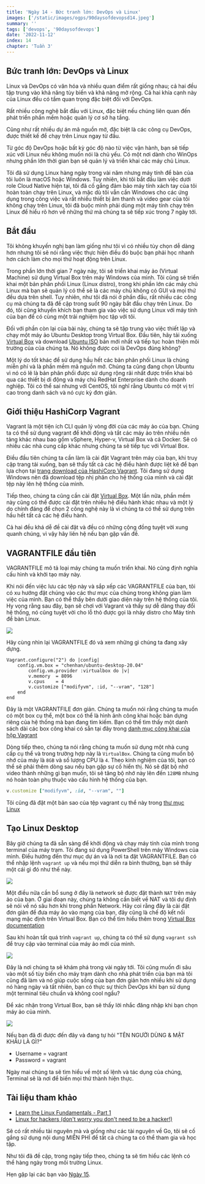 ```yaml
---
title: 'Ngày 14 - Bức tranh lớn: DevOps và Linux'
images: ['/static/images/ogps/90daysofdevopsd14.jpeg']
summary: ''
tags: ['devops', '90daysofdevops']
date: '2022-11-12'
index: 14
chapter: 'Tuần 3'
---
```


## Bức tranh lớn: DevOps và Linux

Linux và DevOps có văn hóa và nhiều quan điểm rất giống nhau; cả hai đều tập trung vào khả năng tùy biến và khả năng mở rộng. Cả hai khía cạnh này của Linux đều có tầm quan trọng đặc biệt đối với DevOps.

Rất nhiều công nghệ bắt đầu với Linux, đặc biệt nếu chúng liên quan đến phát triển phần mềm hoặc quản lý cơ sở hạ tầng.

Cũng như rất nhiều dự án mã nguồn mở, đặc biệt là các công cụ DevOps, được thiết kế để chạy trên Linux ngay từ đầu.

Từ góc độ DevOps hoặc bất kỳ góc độ nào từ việc vận hành, bạn sẽ tiếp xúc với Linux nếu không muốn nói là chủ yếu. Có một nơi dành cho WinOps nhưng phần lớn thời gian bạn sẽ quản lý và triển khai các máy chủ Linux.

Tôi đã sử dụng Linux hàng ngày trong vài năm nhưng máy tính để bàn của tôi luôn là macOS hoặc Windows. Tuy nhiên, khi tôi bắt đầu làm việc dưới role Cloud Native hiện tại, tôi đã cố gắng đảm bảo máy tính xách tay của tôi hoàn toàn chạy trên Linux, và mặc dù tôi vẫn cần Windows cho các ứng dụng trong công việc và rất nhiều thiết bị âm thanh và video gear của tôi không chạy trên Linux, tôi đã buộc mình phải dùng một máy tính chạy trên Linux để hiểu rõ hơn về những thứ mà chúng ta sẽ tiếp xúc trong 7 ngày tới.

## Bắt đầu

Tôi không khuyến nghị bạn làm giống như tôi vì có nhiều tùy chọn dễ dàng hơn nhưng tôi sẽ nói rằng việc thực hiện điều đó buộc bạn phải học nhanh hơn cách làm cho mọi thứ hoạt động trên Linux.

Trong phần lớn thời gian 7 ngày này, tôi sẽ triển khai máy ảo (Virtual Machine) sử dụng Virtual Box trên máy Windows của mình. Tôi cũng sẽ triển khai một bản phân phối Linux (Linux distro), trong khi phần lớn các máy chủ Linux mà bạn sẽ quản lý có thể sẽ là các máy chủ không có GUI và mọi thứ đều dựa trên shell. Tuy nhiên, như tôi đã nói ở phần đầu, rất nhiều các công cụ mà chúng ta đã đề cập trong suốt 90 ngày bắt đầu chạy trên Linux. Do đó, tôi cũng khuyến khích bạn tham gia vào việc sử dụng Linux với máy tính của bạn để có cùng một trải nghiệm học tập với tôi.

Đối với phần còn lại của bài này, chúng ta sẽ tập trung vào việc thiết lập và chạy một máy ảo Ubuntu Desktop trong Virtual Box. Đầu tiên, hãy tải xuống [Virtual Box](https://www.virtualbox.org/) và download [Ubuntu ISO](https://ubuntu.com/download) bản mới nhất và tiếp tục hoàn thiện môi trường của của chúng ta. Nó không được coi là DevOps đúng không?

Một lý do tốt khác để sử dụng hầu hết các bản phân phối Linux là chúng miễn phí và là phần mềm mã nguồn mở. Chúng ta cũng đang chọn Ubuntu vì nó có lẽ là bản phân phối được sử dụng rộng rãi nhất được triển khai bỏ qua các thiết bị di động và máy chủ RedHat Enterprise dành cho doanh nghiệp. Tôi có thể sai nhưng với CentOS, tôi nghĩ rằng Ubuntu có một vị trí cao trong danh sách và nó cực kỳ đơn giản.

## Giới thiệu HashiCorp Vagrant

Vagrant là một tiện ích CLI quản lý vòng đời của các máy ảo của bạn. Chúng ta có thể sử dụng vagrant để khởi động và tắt các máy ảo trên nhiều nền tảng khác nhau bao gồm vSphere, Hyper-v, Virtual Box và cả Docker. Sẽ có nhiều các nhà cung cấp khác nhưng chúng ta sẽ tiếp tục với Virtual Box.

Điều đầu tiên chúng ta cần làm là cài đặt Vagrant trên máy của bạn, khi truy cập trang tải xuống, bạn sẽ thấy tất cả các hệ điều hành được liệt kê để bạn lựa chọn tại [trang download của HashiCorp Vagrant](https://www.vagrantup.com/downloads). Tôi đang sử dụng Windows nên đã download tệp nhị phân cho hệ thống của mình và cài đặt tệp này lên hệ thống của mình.

Tiếp theo, chúng ta cũng cần cài đặt [Virtual Box](https://www.virtualbox.org/wiki/Downloads). Một lần nữa, phần mềm này cũng có thể được cài đặt trên nhiều hệ điều hành khác nhau và một lý do chính đáng để chọn 2 công nghệ này là vì chúng ta có thể sử dụng trên hầu hết tất cả các hệ điều hành.

Cả hai đều khá dễ đề cài đặt và đều có những cộng đồng tuyệt vời xung quanh chúng, vì vậy hãy liên hệ nếu bạn gặp vấn đề.

## VAGRANTFILE đầu tiên

VAGRANTFILE mô tả loại máy chúng ta muốn triển khai. Nó cũng định nghĩa cấu hình và khởi tạo máy này.

Khi nói đến việc lưu các tệp này và sắp xếp các VAGRANTFILE của bạn, tôi có xu hướng đặt chúng vào các thư mục của chúng trong không gian làm việc của mình. Bạn có thể thấy bên dưới giao diện này trên hệ thống của tôi. Hy vọng rằng sau đây, bạn sẽ chơi với Vagrant và thấy sự dễ dàng thay đổi hệ thống, nó cũng tuyệt vời cho lỗ thỏ được gọi là nhảy distro cho Máy tính để bàn Linux.

![](/static/images/assets/Day14_Linux1.png)

Hãy cùng nhìn lại VAGRANTFILE đó và xem những gì chúng ta đang xây dựng.

```ruby:Vagrantfile
Vagrant.configure("2") do |config|
    config.vm.box = "chenhan/ubuntu-desktop-20.04"
        config.vm.provider :virtualbox do |v|
        v.memory  = 8096
        v.cpus    = 4
        v.customize ["modifyvm", :id, "--vram", "128"]
    end
end
```

Đây là một VAGRANTFILE đơn giản. Chúng ta muốn nói rằng chúng ta muốn có một box cụ thể, một box có thể là hình ảnh công khai hoặc bản dựng riêng của hệ thống mà bạn đang tìm kiếm. Bạn có thể tìm thấy một danh sách dài các box công khai có sẵn tại đây trong [danh mục công khai của hộp Vagrant](https://app.vagrantup.com/boxes/search)

Dòng tiếp theo, chúng ta nói rằng chúng ta muốn sử dụng một nhà cung cấp cụ thể và trong trường hợp này là `VirtualBox`. Chúng ta cũng muốn bộ nhớ của máy là `8GB` và số lượng CPU là `4`. Theo kinh nghiệm của tôi, bạn có thể sẽ phải thêm dòng sau nếu bạn gặp sự cố hiển thị. Nó sẽ đặt bộ nhớ video thành những gì bạn muốn, tôi sẽ tăng bộ nhớ này lên đến `128MB` nhưng nó hoàn toàn phụ thuộc vào cấu hình hệ thống của bạn.

```ruby
v.customize ["modifyvm", :id, "--vram", ""]
```

Tôi cũng đã đặt một bản sao của tệp vagrant cụ thể này trong [thư mục Linux](https://github.com/vntechies/90DaysOfDevOps/blob/main/2022/Days/Linux/VAGRANTFILE)

## Tạo Linux Desktop

Bây giờ chúng ta đã sẵn sàng để khởi động và chạy máy tính của mình trong terminal của máy trạm. Tôi đang sử dụng PowerShell trên máy Windows của mình. Điều hướng đến thư mục dự án và là nơi ta đặt VAGRANTFILE. Bạn có thể nhập lệnh `vagrant up` và nếu mọi thứ diễn ra bình thường, bạn sẽ thấy một cái gì đó như thế này.

![](/static/images/assets/Day14_Linux2.png)

Một điều nữa cần bổ sung ở đây là network sẽ được đặt thành `NAT` trên máy ảo của bạn. Ở giai đoạn này, chúng ta không cần biết về NAT và tôi dự định sẽ nói về nó sâu hơn khi trong phần Network. Hãy coi rằng đây là cài đặt đơn giản để đưa máy ảo vào mạng của bạn, đây cũng là chế độ kết nối mạng mặc định trên Virtual Box. Bạn có thể tìm hiểu thêm trong [Virtual Box documentation](https://www.virtualbox.org/manual/ch06.html#network_nat)

Sau khi hoàn tất quá trình `vagrant up`, chúng ta có thể sử dụng `vagrant ssh` để truy cập vào terminal của máy ảo mới của mình.

![](/static/images/assets/Day14_Linux3.png)

Đây là nơi chúng ta sẽ khám phá trong vài ngày tới. Tôi cũng muốn đi sâu vào một số tùy biến cho máy trạm dành cho nhà phát triển của bạn mà tôi cũng đã làm và nó giúp cuộc sống của bạn đơn giản hơn nhiều khi sử dụng nó hàng ngày và tất nhiên, bạn có thực sự thích DevOps khi bạn sử dụng một terminal tiêu chuẩn và không cool ngầu?

Để xác nhận trong Virtual Box, bạn sẽ thấy lời nhắc đăng nhập khi bạn chọn máy ảo của mình.

![](/static/images/assets/Day14_Linux4.png)

Nếu bạn đã đi được đến đây và đang tự hỏi "TÊN NGƯỜI DÙNG & MẬT KHẨU LÀ GÌ?"

- Username = vagrant
- Password = vagrant

Ngày mai chúng ta sẽ tìm hiểu về một số lệnh và tác dụng của chúng, Terminal sẽ là nơi để biến mọi thứ thành hiện thực.

## Tài liệu tham khảo

- [Learn the Linux Fundamentals - Part 1](https://www.youtube.com/watch?v=kPylihJRG70)
- [Linux for hackers (don't worry you don't need to be a hacker!)](https://www.youtube.com/watch?v=VbEx7B_PTOE)

Sẽ có rất nhiều tài nguyên mà và giống như các tài nguyên về Go, tôi sẽ cố gắng sử dụng nội dung MIỄN PHÍ để tất cả chúng ta có thể tham gia và học tập.

Như tôi đã đề cập, trong ngày tiếp theo, chúng ta sẽ tìm hiểu các lệnh có thể hàng ngày trong môi trường Linux.

Hẹn gặp lại các bạn vào [Ngày 15](/courses/90-ngay-devops/ngay-15-cac-lenh-linux-cho-devops).
